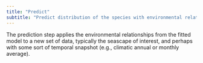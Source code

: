 ```yaml
---
title: "Predict"
subtitle: "Predict distribution of the species with environmental relationship from fitted model"
---
```


The prediction step applies the environmental relationships from the fitted model to a new set of data, typically the seascape of interest, and perhaps with some sort of temporal snapshot (e.g., climatic annual or monthly average).
